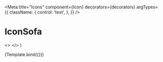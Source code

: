 

<Meta
  title="Icons"
  component={Icon}
  decorators={decorators}
  argTypes={{
    className: {
      control: 'text',
    },
  }}
/>

# IconSofa

  <>
    <Icon className={className} />
    <Icon className="icon-medium cursor-pointer hover:bg-selected" />
    <Icon className="icon-white bg-red" />
  </>
)

<Canvas withToolbar>
  <Story name="Sofa">{Template.bind({})}</Story>
</Canvas>

<ArgsTable story="Sofa" />
